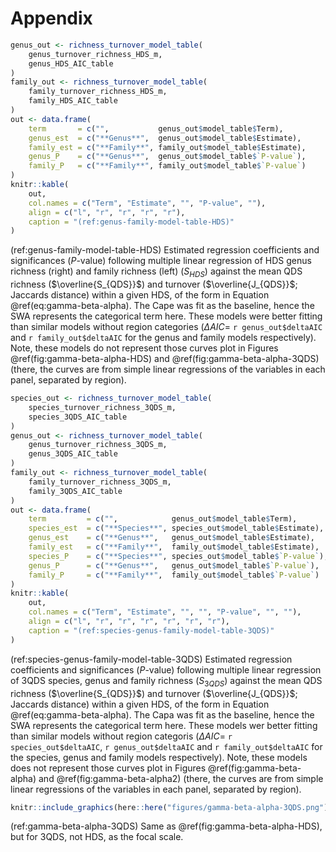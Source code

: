 # Appendix

```r
genus_out <- richness_turnover_model_table(
    genus_turnover_richness_HDS_m, 
    genus_HDS_AIC_table
)
family_out <- richness_turnover_model_table(
    family_turnover_richness_HDS_m, 
    family_HDS_AIC_table
)
out <- data.frame(
    term       = c("",           genus_out$model_table$Term),
    genus_est  = c("**Genus**",  genus_out$model_table$Estimate),
    family_est = c("**Family**", family_out$model_table$Estimate),
    genus_P    = c("**Genus**",  genus_out$model_table$`P-value`),
    family_P   = c("**Family**", family_out$model_table$`P-value`)
)
knitr::kable(
    out,
    col.names = c("Term", "Estimate", "", "P-value", ""),
    align = c("l", "r", "r", "r", "r"),
    caption = "(ref:genus-family-model-table-HDS)"
)
```

(ref:genus-family-model-table-HDS) Estimated regression coefficients and significances ($P$-value) following multiple linear regression of HDS genus richness (right) and family richness (left) ($S_{HDS}$) against the mean QDS richness ($\overline{S_{QDS}}$) and turnover ($\overline{J_{QDS}}$; Jaccards distance) within a given HDS, of the form in Equation \@ref(eq:gamma-beta-alpha). The Cape was fit as the baseline, hence the SWA represents the categorical term here. These models were better fitting than similar models without region categories ($\Delta AIC =$ `r genus_out$deltaAIC` and `r family_out$deltaAIC` for the genus and family models respectively). Note, these models do not represent those curves plot in Figures \@ref(fig:gamma-beta-alpha-HDS) and \@ref(fig:gamma-beta-alpha-3QDS) (there, the curves are from simple linear regressions of the variables in each panel, separated by region).

```r
species_out <- richness_turnover_model_table(
    species_turnover_richness_3QDS_m, 
    species_3QDS_AIC_table
)
genus_out <- richness_turnover_model_table(
    genus_turnover_richness_3QDS_m, 
    genus_3QDS_AIC_table
)
family_out <- richness_turnover_model_table(
    family_turnover_richness_3QDS_m, 
    family_3QDS_AIC_table
)
out <- data.frame(
    term         = c("",            genus_out$model_table$Term),
    species_est  = c("**Species**", species_out$model_table$Estimate),
    genus_est    = c("**Genus**",   genus_out$model_table$Estimate),
    family_est   = c("**Family**",  family_out$model_table$Estimate),
    species_P    = c("**Species**", species_out$model_table$`P-value`),
    genus_P      = c("**Genus**",   genus_out$model_table$`P-value`),
    family_P     = c("**Family**",  family_out$model_table$`P-value`)
)
knitr::kable(
    out,
    col.names = c("Term", "Estimate", "", "", "P-value", "", ""),
    align = c("l", "r", "r", "r", "r", "r", "r"),
    caption = "(ref:species-genus-family-model-table-3QDS)"
)
```

(ref:species-genus-family-model-table-3QDS) Estimated regression coefficients and significances ($P$-value) following multiple linear regression of 3QDS species, genus and family richness ($S_{3QDS}$) against the mean QDS richness ($\overline{S_{QDS}}$) and turnover ($\overline{J_{QDS}}$; Jaccards distance) within a given HDS, of the form in Equation \@ref(eq:gamma-beta-alpha). The Capa was fit as the baseline, hence the SWA represents the categorical term here. These models wer better fitting than similar models without region categoris ($\Delta AIC =$ `r species_out$deltaAIC`, `r genus_out$deltaAIC` and `r family_out$deltaAIC` for the species, genus and family models respectively). Note, these models does not represent those curves plot in Figures \@ref(fig:gamma-beta-alpha) and \@ref(fig:gamma-beta-alpha2) (there, the curves are from simple linear regressions of the variables in each panel, separated by region).

```r
knitr::include_graphics(here::here("figures/gamma-beta-alpha-3QDS.png"))
```

(ref:gamma-beta-alpha-3QDS) Same as \@ref(fig:gamma-beta-alpha-HDS), but for 3QDS, not HDS, as the focal scale.
